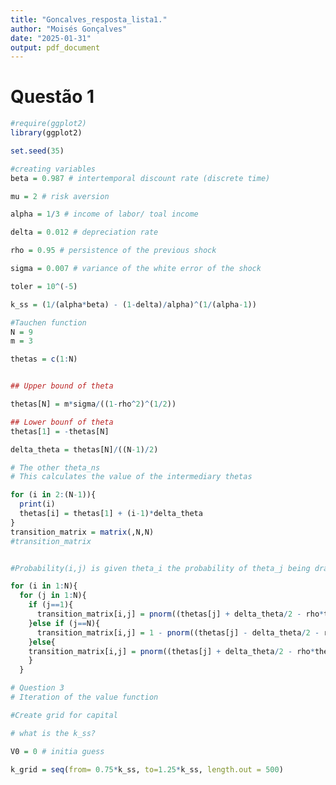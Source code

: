 ```yaml
---
title: "Goncalves_resposta_lista1."
author: "Moisés Gonçalves"
date: "2025-01-31"
output: pdf_document
---
```


# Questão 1 
```r
#require(ggplot2)
library(ggplot2)

set.seed(35)

#creating variables 
beta = 0.987 # intertemporal discount rate (discrete time)

mu = 2 # risk aversion

alpha = 1/3 # income of labor/ toal income 

delta = 0.012 # depreciation rate 

rho = 0.95 # persistence of the previous shock

sigma = 0.007 # variance of the white error of the shock

toler = 10^(-5)

k_ss = (1/(alpha*beta) - (1-delta)/alpha)^(1/(alpha-1))
```

```r
#Tauchen function
N = 9
m = 3

thetas = c(1:N)


## Upper bound of theta 

thetas[N] = m*sigma/((1-rho^2)^(1/2))

## Lower bounf of theta 
thetas[1] = -thetas[N]

delta_theta = thetas[N]/((N-1)/2)

# The other theta_ns
# This calculates the value of the intermediary thetas

for (i in 2:(N-1)){
  print(i)
  thetas[i] = thetas[1] + (i-1)*delta_theta
}
transition_matrix = matrix(,N,N)
#transition_matrix


#Probability(i,j) is given theta_i the probability of theta_j being draw in the next period

for (i in 1:N){
  for (j in 1:N){
    if (j==1){
      transition_matrix[i,j] = pnorm((thetas[j] + delta_theta/2 - rho*thetas[i])/sigma)
    }else if (j==N){
      transition_matrix[i,j] = 1 - pnorm((thetas[j] - delta_theta/2 - rho*thetas[i])/sigma)
    }else{
    transition_matrix[i,j] = pnorm((thetas[j] + delta_theta/2 - rho*thetas[i])/sigma) - pnorm((thetas[j] - delta_theta/2 - rho*thetas[i])/sigma)
    }
  }


```

```r
# Question 3
# Iteration of the value function

#Create grid for capital 

# what is the k_ss?

V0 = 0 # initia guess

k_grid = seq(from= 0.75*k_ss, to=1.25*k_ss, length.out = 500)




```

